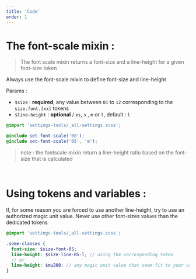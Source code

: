 ```yaml
---
title: 'Code'
order: 1
---
```


# The font-scale mixin :

> The font scale mixin returns a font-size and a line-height for a given font-size token

<HintItem>
   Always use the font-scale mixin to define font-size and line-height
</HintItem>

Params :

- `$size` : **required**, any value between `01` to `12` corresponding to the `size.font.[xx]` tokens
- `$line-height` : **optional** / `xs`, `s` , `m` or `l`, default : `l`

```scss
@import 'settings-tools/_all-settings.scss';

@include set-font-scale('08');
@include set-font-scale('05', 'm');
```

> note : the fontscale mixin return a line-height ratio based on the font-size that is calculated

<br />

# Using tokens and variables :

<HintItem>
   If, for some reason you are forced to use another line-height, try to use an authorized magic unit value.
</HintItem>
<HintItem dont>
   Never use other font-sizes values than the dedicated tokens
</HintItem>

```scss
@import 'settings-tools/_all-settings.scss';

.some-classes {
  font-size: $size-font-05;
  line-height: $size-line-05-l; // using the corresponding token
  // or
  line-height: $mu200; // any magic unit value that seem fit to your use-case
}
```
